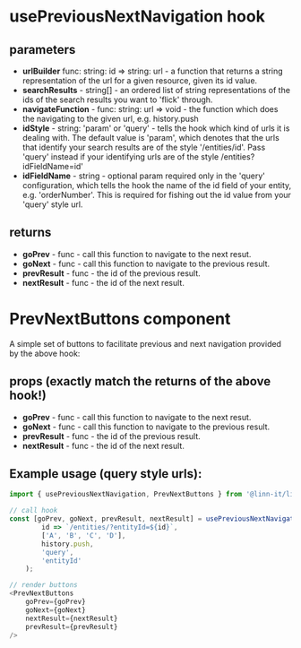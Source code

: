 # usePreviousNextNavigation hook

## parameters
 * <b>urlBuilder</b> func: string: id => string: url - a function that returns a string representation of the url for a given resource, given its id value. 
 * <b>searchResults</b> - string[] - an ordered list of string representations of the ids of the search results you want to 'flick' through.
 * <b>navigateFunction</b> - func: string: url => void - the function which does the navigating to the given url, e.g. history.push
 * <b>idStyle</b> - string: 'param' or 'query' - tells the hook which kind of urls it is dealing with. The default value is 'param', which denotes that the urls that identify your search results are of the style '/entities/id'. Pass 'query' instead if your identifying urls are of the style /entities?idFieldName=id'
 * <b>idFieldName</b> - string - optional param required only in the 'query' configuration, which tells the hook the name of the id field of your entity, e.g. 'orderNumber'. This is required for fishing out the id value from your 'query' style url.
 

 
 ## returns
 * <b>goPrev</b> - func - call this function to navigate to the next resut.
 * <b>goNext</b> - func - call this function to navigate to the previous result.
 * <b>prevResult</b> - func - the id of the previous result.
 * <b>nextResult</b> - func - the id of the next result.



 # PrevNextButtons component
 A simple set of buttons to facilitate previous and next navigation provided by the above hook:
 
 ## props (exactly match the returns of the above hook!)
  * <b>goPrev</b> - func - call this function to navigate to the next resut.
  * <b>goNext</b> - func - call this function to navigate to the previous result.
  * <b>prevResult</b> - func - the id of the previous result.
  * <b>nextResult</b> - func - the id of the next result.



  ## Example usage (query style urls):
```javascript
import { usePreviousNextNavigation, PrevNextButtons } from '@linn-it/linn-form-components-library';

// call hook
const [goPrev, goNext, prevResult, nextResult] = usePreviousNextNavigation(
        id => `/entities/?entityId=${id}`,
        ['A', 'B', 'C', 'D'],
        history.push,
        'query',
        'entityId'
    );

// render buttons
<PrevNextButtons
    goPrev={goPrev}
    goNext={goNext}
    nextResult={nextResult}
    prevResult={prevResult}
/>
```